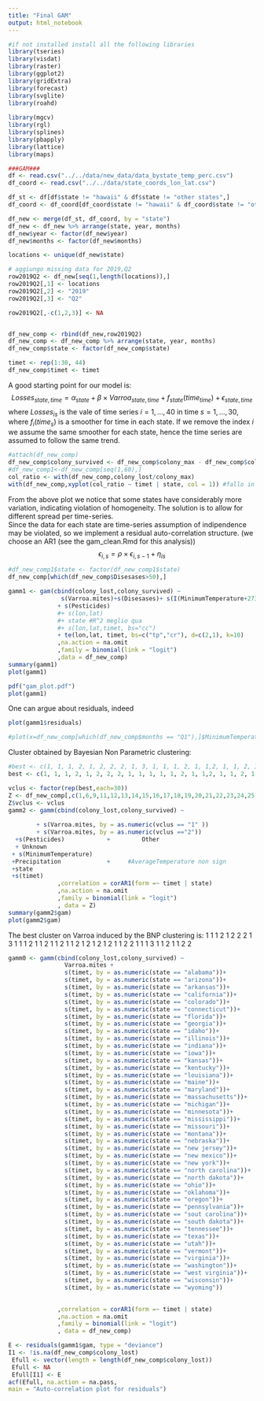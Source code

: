---
title: "Final GAM"
output: html_notebook
---
```{r message=FALSE, warning=FALSE, echo=FALSE}
#if not installed install all the following libraries
library(tseries)
library(visdat)
library(raster)
library(ggplot2)
library(gridExtra)
library(forecast)
library(svglite)
library(roahd)
  
library(mgcv)
library(rgl)
library(splines)
library(pbapply)
library(lattice)
library(maps)

```


```{r}
###GAM###
df <- read.csv("../../data/new_data/data_bystate_temp_perc.csv")
df_coord <- read.csv("../../data/state_coords_lon_lat.csv")

df_st <- df[df$state != "hawaii" & df$state != "other states",]
df_coord <- df_coord[df_coord$state != "hawaii" & df_coord$state != "other states",]

df_new <- merge(df_st, df_coord, by = "state")
df_new <- df_new %>% arrange(state, year, months)
df_new$year <- factor(df_new$year)
df_new$months <- factor(df_new$months)

locations <- unique(df_new$state)

# aggiungo missing data for 2019,Q2
row2019Q2 <- df_new[seq(1,length(locations)),]
row2019Q2[,1] <- locations
row2019Q2[,2] <- "2019"
row2019Q2[,3] <- "Q2"

row2019Q2[,-c(1,2,3)] <- NA


df_new_comp <- rbind(df_new,row2019Q2)
df_new_comp <- df_new_comp %>% arrange(state, year, months)
df_new_comp$state <- factor(df_new_comp$state)

timet <- rep(1:30, 44)
df_new_comp$timet <- timet
```

A good starting point for our model is:
$$
Losses_{state,time} = \alpha_{state} + \beta\times Varroa_{state,time} + f_{state}(time_{time}) +  \epsilon_{state,time}
$$
where $Losses_{is}$ is the vale of time series $i = 1,..., 40$ in time $s = 1, ..., 30$, where $f_i(time_s)$ is a smoother for time in each state. If we remove the index $i$ we assume the same smoother for each state, hence the time series are assumed to follow the same trend.

```{r}
#attach(df_new_comp)
df_new_comp$colony_survived <- df_new_comp$colony_max - df_new_comp$colony_lost
#df_new_comp1<-df_new_comp[seq(1,60),]
col_ratio <- with(df_new_comp,colony_lost/colony_max)
with(df_new_comp,xyplot(col_ratio ~ timet | state, col = 1)) #fallo in console con x11();with(df_new_comp,xyplot(col_ratio ~ timet | state, col = 1))
```
From the above plot we notice that some states have considerably more variation, indicating violation of homogeneity.
The solution is to allow for different spread per time-series.  
Since the data for each state are time-series assumption of indipendence may be violated, so we implement a residual auto-correlation structure. (we choose an AR1 (see the gam_clean.Rmd for this analysis))
$$
\epsilon_{i,s} = \rho \times \epsilon_{i,s-1} + \eta_{is}
$$

```{r}
#df_new_comp1$state <- factor(df_new_comp1$state)
df_new_comp[which(df_new_comp$Disesases>50),]

gamm1 <- gam(cbind(colony_lost,colony_survived) ~ 
               s(Varroa.mites)+s(Disesases)+ s(I(MinimumTemperature+273))
              + s(Pesticides)
              #+ s(lon,lat)
              #+ state #R^2 meglio qua 
              #+ s(lon,lat,timet, bs="cc")
              + te(lon,lat, timet, bs=c("tp","cr"), d=c(2,1), k=10)
              ,na.action = na.omit
              ,family = binomial(link = "logit")
              ,data = df_new_comp)
summary(gamm1)
plot(gamm1)

pdf("gam_plot.pdf")
plot(gamm1)

```

One can argue about residuals, indeed
```{r}
plot(gamm1$residuals)

#plot(x=df_new_comp[which(df_new_comp$months == "Q1"),]$MinimumTemperature, y=df_new_comp[which(df_new_comp$months == "Q1"),]$colony_lost_pct)
```
Cluster obtained by Bayesian Non Parametric clustering:
```{r}
#best <- c(1, 1, 1, 2, 1, 2, 2, 2, 1, 3, 1, 1, 1, 2, 1, 1,2, 1, 1, 2, 1, 1, 2, 1, 2, 1, 2, 1, 2, 1, 1, 2, 2, 1, 1, 1, 3, 1, 1, 2, 1, 1, 2, 2)
best <- c(1, 1, 1, 2, 1, 2, 2, 2, 1, 1, 1, 1, 1, 2, 1, 1,2, 1, 1, 2, 1, 1, 2, 1, 2, 1, 2, 1, 2, 1, 1, 2, 2, 1, 1, 1, 1, 1, 1, 2, 1, 1, 2, 2)

vclus <- factor(rep(best,each=30))
Z <- df_new_comp[,c(1,6,9,11,12,13,14,15,16,17,18,19,20,21,22,23,24,25)]
Z$vclus <- vclus
gamm2 <- gamm(cbind(colony_lost,colony_survived) ~ 
                                                        
        + s(Varroa.mites, by = as.numeric(vclus == "1" ))
        + s(Varroa.mites, by = as.numeric(vclus =="2"))
  +s(Pesticides)            +         Other                         
  + Unknown                           
 + s(MinimumTemperature)
 +Precipitation             +     #AverageTemperature non sign     
 +state                          
 +s(timet)                        
              ,correlation = corAR1(form =~ timet | state)
              ,na.action = na.omit
              ,family = binomial(link = "logit")
              , data = Z)
summary(gamm2$gam)
plot(gamm2$gam)
```
The best cluster on Varroa induced by the BNP clustering is:
1 1 1 2 1 2 2 2 1 3 1 1 1 2 1 1 2 1 1 2 1 1 2 1 2 1 2 1 2 1 1 2 2 1 1 1 3 1 1 2 1 1 2 2


```{r}


gamm0 <- gamm(cbind(colony_lost,colony_survived) ~  
                Varroa.mites +
                s(timet, by = as.numeric(state == "alabama"))+
                s(timet, by = as.numeric(state == "arizona"))+
                s(timet, by = as.numeric(state == "arkansas"))+
                s(timet, by = as.numeric(state == "california"))+
                s(timet, by = as.numeric(state == "colorado"))+
                s(timet, by = as.numeric(state == "connecticut"))+
                s(timet, by = as.numeric(state == "florida"))+
                s(timet, by = as.numeric(state == "georgia"))+
                s(timet, by = as.numeric(state == "idaho"))+
                s(timet, by = as.numeric(state == "illinois"))+
                s(timet, by = as.numeric(state == "indiana"))+
                s(timet, by = as.numeric(state == "iowa"))+
                s(timet, by = as.numeric(state == "kansas"))+
                s(timet, by = as.numeric(state == "kentucky"))+
                s(timet, by = as.numeric(state == "louisiana"))+
                s(timet, by = as.numeric(state == "maine"))+
                s(timet, by = as.numeric(state == "maryland"))+
                s(timet, by = as.numeric(state == "massachusetts"))+
                s(timet, by = as.numeric(state == "michigan"))+
                s(timet, by = as.numeric(state == "minnesota"))+
                s(timet, by = as.numeric(state == "mississippi"))+
                s(timet, by = as.numeric(state == "missouri"))+
                s(timet, by = as.numeric(state == "montana"))+
                s(timet, by = as.numeric(state == "nebraska"))+
                s(timet, by = as.numeric(state == "new jersey"))+
                s(timet, by = as.numeric(state == "new mexico"))+
                s(timet, by = as.numeric(state == "new york"))+
                s(timet, by = as.numeric(state == "north carolina"))+
                s(timet, by = as.numeric(state == "north dakota"))+
                s(timet, by = as.numeric(state == "ohio"))+
                s(timet, by = as.numeric(state == "oklahoma"))+
                s(timet, by = as.numeric(state == "oregon"))+
                s(timet, by = as.numeric(state == "pennsylvania"))+
                s(timet, by = as.numeric(state == "sout carolina"))+
                s(timet, by = as.numeric(state == "south dakota"))+
                s(timet, by = as.numeric(state == "tennessee"))+
                s(timet, by = as.numeric(state == "texas"))+
                s(timet, by = as.numeric(state == "utah"))+
                s(timet, by = as.numeric(state == "vermont"))+
                s(timet, by = as.numeric(state == "virginia"))+
                s(timet, by = as.numeric(state == "washington"))+
                s(timet, by = as.numeric(state == "west virginia"))+
                s(timet, by = as.numeric(state == "wisconsin"))+
                s(timet, by = as.numeric(state == "wyoming"))

        
              ,correlation = corAR1(form =~ timet | state)
              ,na.action = na.omit
              ,family = binomial(link = "logit")
              , data = df_new_comp)

E <- residuals(gamm1$gam, type = "deviance")
I1 <- !is.na(df_new_comp$colony_lost)
 Efull <- vector(length = length(df_new_comp$colony_lost))
 Efull <- NA
 Efull[I1] <- E
acf(Efull, na.action = na.pass,
main = "Auto-correlation plot for residuals")
```
